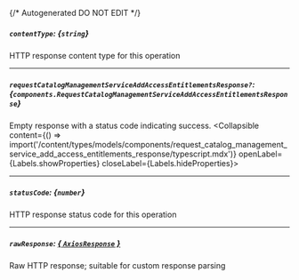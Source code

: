 {/* Autogenerated DO NOT EDIT  */}

##### `contentType`: *{`string`}*
HTTP response content type for this operation

---
##### `requestCatalogManagementServiceAddAccessEntitlementsResponse?`: *{`components.RequestCatalogManagementServiceAddAccessEntitlementsResponse`}*
Empty response with a status code indicating success.
<Collapsible content={() => import('/content/types/models/components/request_catalog_management_service_add_access_entitlements_response/typescript.mdx')} openLabel={Labels.showProperties} closeLabel={Labels.hideProperties}>
</Collapsible>

---
##### `statusCode`: *{`number`}*
HTTP response status code for this operation

---
##### `rawResponse`: [*{ `AxiosResponse` }*](https://axios-http.com/docs/res_schema)
Raw HTTP response; suitable for custom response parsing


